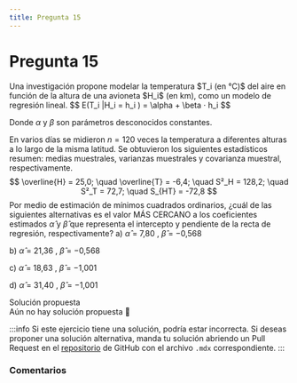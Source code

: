 ```yaml
---
title: Pregunta 15
---
```



# Pregunta 15

<div className="exercise">
Una investigación propone modelar la temperatura $T_i (en °C)$ del aire en función de la altura de una
avioneta $H_i$ (en km), como un modelo de regresión lineal.
$$
E(T_i |H_i = h_i ) = \alpha + \beta ⋅ h_i
$$

Donde $\alpha$ y $\beta$ son parámetros desconocidos constantes.

En varios días se midieron $n = 120$ veces la temperatura a diferentes alturas a lo largo de la misma
latitud. Se obtuvieron los siguientes estadísticos resumen: medias muestrales, varianzas muestrales
y covarianza muestral, respectivamente.
$$
\overline{H} = 25,0; \quad \overline{T} = -6,4; \quad S²_H = 128,2; \quad S²_T = 72,7; \quad S_{HT} = -72,8
$$
Por medio de estimación de mínimos cuadrados ordinarios, ¿cuál de las siguientes alternativas es el
valor MÁS CERCANO a los coeficientes estimados $\hat{\alpha}$  y $\hat{\beta}$ que representa el intercepto y pendiente
de la recta de regresión, respectivamente?
a) $\hat{\alpha}$ = 7,80 , $\hat{\beta}$ = −0,568

b) $\hat{\alpha}$ = 21,36 , $\hat{\beta}$ = −0,568

c) $\hat{\alpha}$ = 18,63 , $\hat{\beta}$ = −1,001

d) $\hat{\alpha}$ = 31,40 , $\hat{\beta}$ = −1,001
</div>

<MDXDetails>
<summary>Solución propuesta</summary>

<div className="exercise">
Aún no hay solución propuesta 🥲
</div>

:::info
Si este ejercicio tiene una solución, podría estar incorrecta. Si deseas proponer una solución alternativa, manda tu solución abriendo
un Pull Request en el [repositorio](https://github.com/crow-rojas/apuntes-fundamentals/pulls) de GitHub con el archivo
`.mdx` correspondiente.
:::

</MDXDetails>

### Comentarios

<Disqus
  url="https://crow-rojas.github.io/apuntes-fundamentals/docs/mathematics/linear-algebra/exercises/2024-2/p08"
  identifier="docs/mathematics/linear-algebra/exercises/2024-2/p08"
  title="2024-2 Álgebra Lineal - Pregunta 08"
/>
